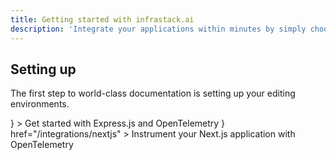 ```yaml
---
title: Getting started with infrastack.ai
description: 'Integrate your applications within minutes by simply choosing your framework or programming language below.'
---
```




## Setting up

The first step to world-class documentation is setting up your editing environments.


<CardGroup cols={2}>
  <Card
    title="Express.js"
    href="/integrations/expressjs"
    icon={
      <>
        <ExpressJSIcon size="24" />
      </>
    }
  >
  Get started with Express.js and OpenTelemetry
  </Card>
   <Card
    title="Next.js"
      icon={
      <>
        <NextJSIcon size="24" />
      </>
    }
    href="/integrations/nextjs"
  >
  Instrument your Next.js application with OpenTelemetry
  </Card>
</CardGroup>
